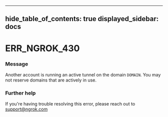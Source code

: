 

---
hide_table_of_contents: true
displayed_sidebar: docs
---


# ERR_NGROK_430

### Message
Another account is running an active tunnel on the domain `DOMAIN`. You may not reserve domains that are actively in use.

<ErrorDetails />



### Further help
If you're having trouble resolving this error, please reach out to [support@ngrok.com](mailto:support@ngrok.com?subject=Help%20with%20ERR_NGROK_430)

